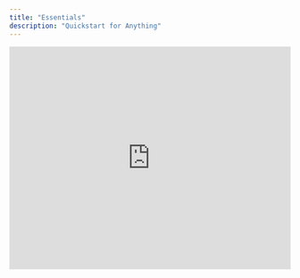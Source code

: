 ```yaml
---
title: "Essentials"
description: "Quickstart for Anything"
---
```


<Frame caption="Anything Essentials Video">
  <iframe
    width="100%"
    height="400"
    src="https://www.loom.com/embed/16c63852a1464cb9a7c9fbc824e63783"
    title="Anything Essentials Video"
    frameBorder="0"
    allow="accelerometer; autoplay; clipboard-write; encrypted-media; gyroscope; picture-in-picture; fullscreen"
    allowFullScreen
    webkitallowfullscreen="true"
    mozallowfullscreen="true"
  />
</Frame>

## Getting started

Build your application by conversing with Anything. Describe your requirements using **text** or **images** (paste them directly into the chat).

<Frame caption="Anything builder interface showing the main canvas, chat, and key controls">
  ![Mobile Build Sample](/images/mobilebuildsample.png)
</Frame>

### Keyboard shortcuts

Speed up your workflow with these shortcuts:

- Press `cmd-enter` (or `ctrl-enter` on Windows) to send messages
- Use `/` **commands** to add [Integrations](/builder/integrations) or create new elements

### Project components

Anything projects can contain multiple elements to build end-to-end applications:

- [**Pages**](/builder/pages) - Application screens and user interfaces
- [**Components**](/builder/components) - Reusable UI elements
- [**Functions**](/builder/functions) - Backend logic and external API calls
- [**Databases**](/builder/databases) - Data storage and persistence
- [**User Accounts**](/builder/user-accounts) - Authentication and user management
- **Assets** - Images, logos, and media files

New projects begin with a single page that you can expand upon.

## Iterating and improving

Enhance your application by sending instructional messages to the assistant. Anything updates your application based on your input and the current project state.

### Best practices

- Be specific and concise in your instructions
- Reference specific elements or pages for targeted edits
- Review our [prompting guide](/prompting) for optimal results

## Navigating your application

- Use the top-level navigation to switch between pages
- Features and pages are automatically added as you build
- Completion notifications appear in the chat
- Preview functionality may require navigation to specific areas or sample user login

![Xnapper 2025 07 21 10 33 56 Pn](/images/Xnapper-2025-07-21-10.33.56.png)

## Discussion mode

Enable discussion mode to receive input, feedback, and best practices directly from the AI.

<Warning>
  Discussion mode intentionally prevents the builder from making changes to your project
</Warning>

![Discussion Pn](/images/discussion.png)

### Use cases

- Ask questions and receive suggestions from the builder
- Inquire about functionality or mobile compatibility
- Disable discussion mode to execute edits and changes

## Deep thinking mode

Enabled by default to enhance the builder experience. The AI agent works beyond code translation to investigate, research, and access external resources like hosted documentation.

![Deepthink2 Pn](/images/deepthink2.png)

### Example queries

- "How can I make this site more appealing to investors in X space?"
- "What key features am I missing?"
- "I want to integrate with the API at [place] using this documentation [link] to build a function for user data"

## Code generation

When you send a message, Anything uses your input, message history, and application code history to generate new versions.

During generation, you'll see a **code stream** or **building icon**. Once complete, test your application in **Preview or Demo Mode.**

<Tip>
  [Pro members](https://create.xyz/pricing) receive enhanced generations with more context and history for smarter changes.
</Tip>

<Tip>
  Read our [prompting guide](/prompting) to learn effective communication techniques.
</Tip>

## Version history

Anything automatically saves your version history as you build.

### Version management

- Tap **previous versions** in the chat to view them
- **Restore** any previous version using the revert button

![Xnapper-2025-07-08-11.38.06.png](/images/Xnapper-2025-07-08-11.38.06.png)

Access your complete version history via the dropdown menu in the upper left or use `cmd + option + shift + h`

## View modes

Switch between different modes to work on your application. Learn more about [controls](/builder/controls):

- **Demo mode** - Default view for building and testing your application
- **Code mode** - View and edit the underlying code
- **Preview** - Live sandbox to test your site as a public user, including functions, authentication, and payment systems

## Adding new elements

Expand your project through direct instructions to the builder:

- Chat with the builder about new requirements: "Create a new page for blog posts" or "Add user accounts for paid members"
- Use "/" commands to set up [Integrations](/builder/integrations) or upload assets

## Stopping generation

- Click the stop icon in the builder chat to halt unwanted changes or cancel requests

![Stop Pn](/images/stop.png)

## Refreshing preview

If changes aren't appearing, use the refresh button in the upper toolbar to update demo mode.

![Refresh Pn](/images/refresh.png)

## Project settings

Configure important project-specific settings including assets, secret keys, custom instructions, generation settings, authentication providers, branding, social sharing, and mobile app settings.

![Ezgif 6c735490bbae99 Gi](/images/ezgif-6c735490bbae99.gif)

### Available settings

- **Assets** - Upload images for repeated use in your project
- **Custom Instructions** - Shape builder interactions and project behavior (advanced feature)
- **Generation Settings** - Pro users can select their preferred LLM
- **Saved Secrets** - Store API keys for integrations
- **Providers** - Configure authentication options for user accounts
- **Branding and Icons** - Mobile app resources (coming soon)
- **Social Share** - Configure titles and descriptions for search engines and social media

<Warning>
  Certain custom instructions can prevent the builder from functioning correctly if they conflict with default behavior.
</Warning>

## Publishing your application

<Tip>
  You can view edits in demo mode or preview without publishing. Only publish when ready to share with external parties or go live.
</Tip>

When ready to launch, click the **Publish** button in the top right. Learn more about [Publishing](/publish-and-share/publish).